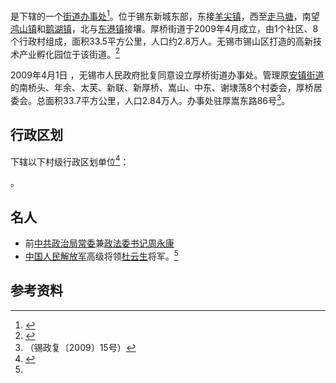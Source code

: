 {{中国乡级行政区
|景观照片文件名 = Wuxi Xishan - Anzhen IMG 8989 Nandafang residential area.jpg
|景观照片描述 = 
|汉语拼音 =
|其他语言 =
|其他语言名称 = 
|旧称 = 
|地名出处 = 
|建置时间 = 
|毗邻 = [[安镇街道|安镇街道]]、[[东港镇_(无锡市)|东港镇]]、[[羊尖镇|羊尖镇]]、[[鹅湖镇|鹅湖镇]]、[[新吴区|新吴区]][[鸿山街道|鸿山街道]]
|位置图文件名 = 
|位置图描述 = 
|自定义图片= 
|政府驻地 = 厚嵩路86号
|总面积 = 
|总人口 = 
|总人口年份 = 
|户籍人口 = 
|户籍人口年份 = 
|常住人口 = 
|常住人口年份 = 
|人口密度 = 
|GDP = 
|GDP年份 = 
|邮政编码 =
|电话区号 = 510
|官方网站 = http://xshq.jszwfw.gov.cn/
|网站名称= 
|32/02/05/005/000}}

'''{{PAGENAMEBASE}}'''是{{PRC admin/fullname|32/02/05/005/000|3}}下辖的一个[[街道办事处|街道办事处]]<ref>{{PRC admin/ref sgc|{{PRC admin/parent|32/02/05/005/000}}}}</ref>。位于锡东新城东部，东接[[羊尖镇|羊尖镇]]，西至[[走马塘|走马塘]]，南望[[鸿山镇|鸿山镇]]和[[鹅湖镇|鹅湖镇]]，北与[[东港镇_(无锡市)|东港镇]]接壤。厚桥街道于2009年4月成立，由1个社区、8个行政村组成，面积33.5平方公里，人口约2.8万人。无锡市锡山区打造的高新技术产业孵化园位于该街道。<ref name="multiple">{{cite web|url=http://hqjd.jsxishan.gov.cn/zgxshqjd/InfoDetail/?InfoID=2b672bf1-6509-45b9-9660-7406eb99c687&CategoryNum=002|title=厚桥街道简介|publisher=无锡市锡山区厚桥街道办事处|date=2010-04-26|deadurl=yes|archiveurl=https://web.archive.org/web/20140304161057/http://hqjd.jsxishan.gov.cn/zgxshqjd/InfoDetail/?InfoID=2b672bf1-6509-45b9-9660-7406eb99c687&CategoryNum=002|archivedate=2014-03-04|accessdate=2014-03-01}}</ref> 

2009年4月1日 ，无锡市人民政府批复同意设立厚桥街道办事处。管理原[[安镇街道|安镇街道]]的南桥头、年余、太芙、新联、新厚桥、嵩山、中东、谢埭荡8个村委会，厚桥居委会。总面积33.7平方公里，人口2.84万人。办事处驻厚嵩东路86号<ref>（锡政复〔2009〕15号）</ref>。

== 行政区划 ==
{{PAGENAMEBASE}}下辖以下村级行政区划单位<ref>{{PRC admin/ref sgc|32/02/05/005/000}}</ref>：

{{PRC admin/children|32/02/05/005/000}}。

==名人==
*前[[中国共产党中央政治局常务委员会|中共政治局常委]]兼[[政法委书记|政法委书记]][[周永康|周永康]]
*[[中国人民解放军|中国人民解放军]]高级将领[[杜云生|杜云生]]将军。<ref name="multiple"/> 

== 参考资料 ==
{{reflist}}

{{江苏行政区划小作品}}
{{PRC admin/navcat|32/02/05/005/000}}